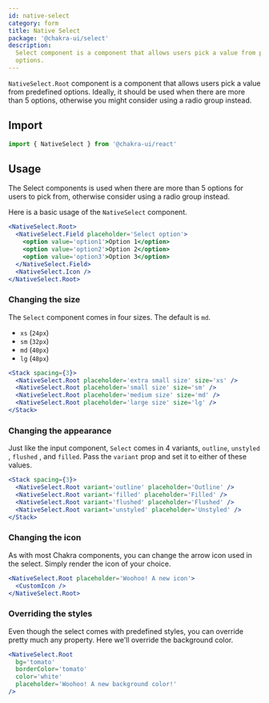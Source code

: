```yaml
---
id: native-select
category: form
title: Native Select
package: '@chakra-ui/select'
description:
  Select component is a component that allows users pick a value from predefined
  options.
---
```


`NativeSelect.Root` component is a component that allows users pick a value from
predefined options. Ideally, it should be used when there are more than 5
options, otherwise you might consider using a radio group instead.

<carbon-ad></carbon-ad>

## Import

```js
import { NativeSelect } from '@chakra-ui/react'
```

## Usage

The Select components is used when there are more than 5 options for users to
pick from, otherwise consider using a radio group instead.

Here is a basic usage of the `NativeSelect` component.

```jsx
<NativeSelect.Root>
  <NativeSelect.Field placeholder='Select option'>
    <option value='option1'>Option 1</option>
    <option value='option2'>Option 2</option>
    <option value='option3'>Option 3</option>
  </NativeSelect.Field>
  <NativeSelect.Icon />
</NativeSelect.Root>
```

### Changing the size

The `Select` component comes in four sizes. The default is `md`.

- `xs` (`24px`)
- `sm` (`32px`)
- `md` (`40px`)
- `lg` (`48px`)

```jsx
<Stack spacing={3}>
  <NativeSelect.Root placeholder='extra small size' size='xs' />
  <NativeSelect.Root placeholder='small size' size='sm' />
  <NativeSelect.Root placeholder='medium size' size='md' />
  <NativeSelect.Root placeholder='large size' size='lg' />
</Stack>
```

### Changing the appearance

Just like the input component, `Select` comes in 4 variants, `outline`,
`unstyled` , `flushed` , and `filled`. Pass the `variant` prop and set it to
either of these values.

```jsx
<Stack spacing={3}>
  <NativeSelect.Root variant='outline' placeholder='Outline' />
  <NativeSelect.Root variant='filled' placeholder='Filled' />
  <NativeSelect.Root variant='flushed' placeholder='Flushed' />
  <NativeSelect.Root variant='unstyled' placeholder='Unstyled' />
</Stack>
```

### Changing the icon

As with most Chakra components, you can change the arrow icon used in the
select. Simply render the icon of your choice.

```jsx
<NativeSelect.Root placeholder='Woohoo! A new icon'>
  <CustomIcon />
</NativeSelect.Root>
```

### Overriding the styles

Even though the select comes with predefined styles, you can override pretty
much any property. Here we'll override the background color.

```jsx
<NativeSelect.Root
  bg='tomato'
  borderColor='tomato'
  color='white'
  placeholder='Woohoo! A new background color!'
/>
```
